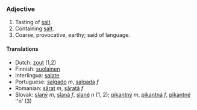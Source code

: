 ===Adjective===

#Tasting of [[salt]].
#Containing [[salt]].
#Coarse, provocative, earthy; said of language.

====Translations====
*Dutch: [[zout]] (1,2)
*Finnish: [[suolainen]]
*Interlingua: [[salate]]
*Portuguese: [[salgado]] ''m'', [[salgada]] ''f''
*Romanian: [[sărat]] ''m'', [[sărată]] ''f''
*Slovak: [[slaný]] ''m'', [[slaná]] ''f'', [[slané]] ''n'' (1, 2); [[pikantný]] ''m'', [[pikantná]] ''f'', [[pikantné]] ''n' (3)